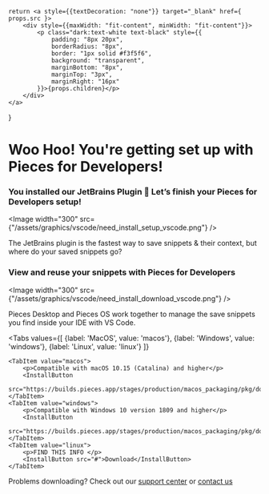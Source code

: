     return <a style={{textDecoration: "none"}} target="_blank" href={ props.src }>
        <div style={{maxWidth: "fit-content", minWidth: "fit-content"}}>
            <p class="dark:text-white text-black" style={{
                padding: "8px 20px",
                borderRadius: "8px",
                border: "1px solid #f3f5f6",
                background: "transparent",
                marginBottom: "8px",
                marginTop: "3px",
                marginRight: "16px"
            }}>{props.children}</p>
        </div>
    </a>
}

# Woo Hoo! You're getting set up with Pieces for Developers!

### You installed our JetBrains Plugin 🎉 Let’s finish your Pieces for Developers setup!

<Image width="300" src={"/assets/graphics/vscode/need_install_setup_vscode.png"} />

The JetBrains plugin is the fastest way to save snippets & their context, but where do your saved snippets go?

### View and reuse your snippets with Pieces for Developers

<Image width="300" src={"/assets/graphics/vscode/need_install_download_vscode.png"} />

Pieces Desktop and Pieces OS work together to manage the save snippets you find inside your IDE with VS Code.

<Tabs
    values={[
        {label: 'MacOS', value: 'macos'},
        {label: 'Windows', value: 'windows'},
        {label: 'Linux', value: 'linux'}
    ]}
>
    <TabItem value="macos">
        <p>Compatible with macOS 10.15 (Catalina) and higher</p>
        <InstallButton
            src="https://builds.pieces.app/stages/production/macos_packaging/pkg/download">Download</InstallButton>
    </TabItem>
    <TabItem value="windows">
        <p>Compatible with Windows 10 version 1809 and higher</p>
        <InstallButton
            src="https://builds.pieces.app/stages/production/macos_packaging/pkg/download">Download</InstallButton>
    </TabItem>
    <TabItem value="linux">
        <p>FIND THIS INFO </p>
        <InstallButton src="#">Download</InstallButton>
    </TabItem>
</Tabs>

Problems downloading? Check out our <a href="/support">support center</a> or <a href="mailto:support@pieces.app">contact us</a>